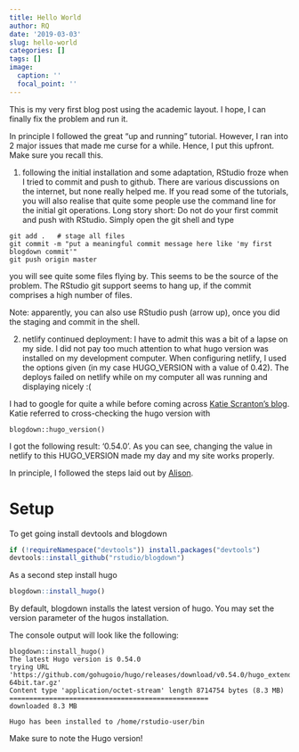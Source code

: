 ```yaml
---
title: Hello World
author: RQ
date: '2019-03-03'
slug: hello-world
categories: []
tags: []
image:
  caption: ''
  focal_point: ''
---
```


This is my very first blog post using the academic layout.
I hope, I can finally fix the problem and run it.

In principle I followed the great "up and running" tutorial.
However, I ran into 2 major issues that made me curse for a while.
Hence, I put this upfront. Make sure you recall this.

1. following the initial installation and some adaptation, RStudio froze when I tried to commit and push to github. There are various discussions on the internet, but none really helped me. If you read some of the tutorials, you will also realise that quite some people use the command line for the initial git operations. Long story short: Do not do your first commit and push with RStudio. Simply open the git shell and type

```
git add .   # stage all files
git commit -m "put a meaningful commit message here like 'my first blogdown commit'"
git push origin master
```

you will see quite some files flying by. This seems to be the source of the problem. The RStudio git support seems to hang up, if the commit comprises a high number of files.

Note: apparently, you can also use RStudio push (arrow up), once you did the staging and commit in the shell.

2. netlify continued deployment: I have to admit this was a bit of a lapse on my side. I did not pay too much attention to what hugo version was installed on my development computer. When configuring netlify, I used the options given (in my case HUGO_VERSION with a value of 0.42).
The deploys failed on netlify while on my computer all was running and displaying nicely :(

I had to google for quite a while before coming across [Katie Scranton's blog](http://www.katherinescranton.com/post/building-my-website-with-blogdown/).
Katie referred to cross-checking the hugo version with

```
blogdown::hugo_version()
```

I got the following result: '0.54.0'. As you can see, changing the value in netlify to this HUGO_VERSION made my day and my site works properly.



In principle, I followed the steps laid out by [Alison](https://alison.rbind.io/post/up-and-running-with-blogdown/#build-your-site-in-rstudio).


# Setup

To get going install devtools and blogdown
```r
if (!requireNamespace("devtools")) install.packages("devtools")
devtools::install_github("rstudio/blogdown")
```

As a second step install hugo
```r
blogdown::install_hugo()
```

By default, blogdown installs the latest version of hugo. 
You may set the version parameter of the hugos installation.

The console output will look like the following:
```
blogdown::install_hugo()
The latest Hugo version is 0.54.0
trying URL 'https://github.com/gohugoio/hugo/releases/download/v0.54.0/hugo_extended_0.54.0_Linux-64bit.tar.gz'
Content type 'application/octet-stream' length 8714754 bytes (8.3 MB)
==================================================
downloaded 8.3 MB

Hugo has been installed to /home/rstudio-user/bin
```

Make sure to note the Hugo version!